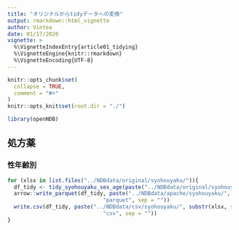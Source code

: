 ```yaml
---
title: "オリジナルからtidyデータへの変換"
output: rmarkdown::html_vignette
author: Vintea
date: 01/17/2020
vignette: >
  %\VignetteIndexEntry{article01_tidying}
  %\VignetteEngine{knitr::rmarkdown}
  %\VignetteEncoding{UTF-8}
---
```


```r
knitr::opts_chunk$set(
  collapse = TRUE,
  comment = "#>"
)
knitr::opts_knit$set(root.dir = "./")
```

```r
library(openNDB)
```

## 処方薬

### 性年齢別

```r
for (xlsx in list.files("../NDBdata/original/syohouyaku/")){
  df_tidy <- tidy_syohouyaku_sex_age(paste("../NDBdata/original/syohouyaku/", xlsx, sep = ""))
  arrow::write_parquet(df_tidy, paste("../NDBdata/apache/syohouyaku/", substr(xlsx, start = 1, stop = nchar(xlsx)-4), 
                              "parquet", sep = ""))
  write.csv(df_tidy, paste("../NDBdata/csv/syohouyaku/", substr(xlsx, start = 1, stop = nchar(xlsx)-4), 
                              "csv", sep = ""))
}
```



